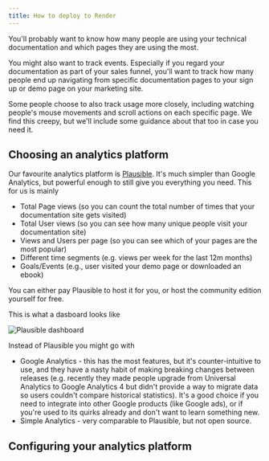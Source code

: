 ```yaml
---
title: How to deploy to Render 
---
```


You'll probably want to know how many people are using your technical documentation and which pages they are using the most. 

You might also want to track events. Especially if you regard your documentation as part of your sales funnel, you'll want to track how many people end up navigating from specific documentation pages to your sign up or demo page on your marketing site.

Some people choose to also track usage more closely, including watching people's mouse movements and scroll actions on each specific page. We find this creepy, but we'll include some guidance about that too in case you need it.

## Choosing an analytics platform

Our favourite analytics platform is [Plausible](http://plausible.io). It's much simpler than Google Analytics, but powerful enough to still give you everything you need. This for us is mainly

* Total Page views (so you can count the total number of times that your documentation site gets visited)
* Total User views (so you can see how many unique people visit your documentation site)
* Views and Users per page (so you can see which of your pages are the most popular)
* Different time segments (e.g. views per week for the last 12m months) 
* Goals/Events (e.g., user visited your demo page or downloaded an ebook)

You can either pay Plausible to host it for you, or host the community edition yourself for free. 

This is what a dasboard looks like 

![Plausible dashboard](../../../assets/screenshots/plausible.png)

Instead of Plausible you might go with 

* Google Analytics - this has the most features, but it's counter-intuitive to use, and they have a nasty habit of making breaking changes between releases (e.g. recently they made people upgrade from Universal Analytics to Google Analytics 4 but didn't provide a way to migrate data so users couldn't compare historical statistics). It's a good choice if you need to integrate into other Google products (like Google ads), or if you're used to its quirks already and don't want to learn something new.
* Simple Analytics - very comparable to Plausible, but not open source.

## Configuring your analytics platform








